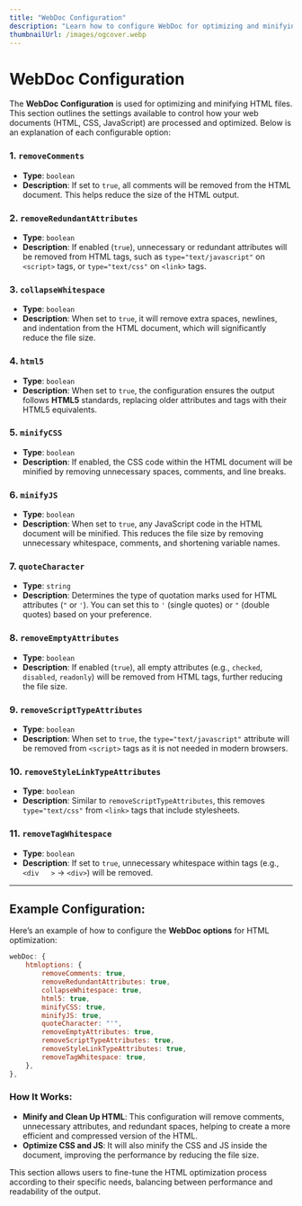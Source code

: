 ```yaml
---
title: "WebDoc Configuration"
description: "Learn how to configure WebDoc for optimizing and minifying HTML documents, including HTML5, CSS, and JavaScript options."
thumbnailUrl: /images/ogcover.webp
---
```


# **WebDoc Configuration**

The **WebDoc Configuration** is used for optimizing and minifying HTML files. This section outlines the settings available to control how your web documents (HTML, CSS, JavaScript) are processed and optimized. Below is an explanation of each configurable option:

### **1. `removeComments`**

- **Type**: `boolean`
- **Description**: If set to `true`, all comments will be removed from the HTML document. This helps reduce the size of the HTML output.

### **2. `removeRedundantAttributes`**

- **Type**: `boolean`
- **Description**: If enabled (`true`), unnecessary or redundant attributes will be removed from HTML tags, such as `type="text/javascript"` on `<script>` tags, or `type="text/css"` on `<link>` tags.

### **3. `collapseWhitespace`**

- **Type**: `boolean`
- **Description**: When set to `true`, it will remove extra spaces, newlines, and indentation from the HTML document, which will significantly reduce the file size.

### **4. `html5`**

- **Type**: `boolean`
- **Description**: When set to `true`, the configuration ensures the output follows **HTML5** standards, replacing older attributes and tags with their HTML5 equivalents.

### **5. `minifyCSS`**

- **Type**: `boolean`
- **Description**: If enabled, the CSS code within the HTML document will be minified by removing unnecessary spaces, comments, and line breaks.

### **6. `minifyJS`**

- **Type**: `boolean`
- **Description**: When set to `true`, any JavaScript code in the HTML document will be minified. This reduces the file size by removing unnecessary whitespace, comments, and shortening variable names.

### **7. `quoteCharacter`**

- **Type**: `string`
- **Description**: Determines the type of quotation marks used for HTML attributes (`"` or `'`). You can set this to `'` (single quotes) or `"` (double quotes) based on your preference.

### **8. `removeEmptyAttributes`**

- **Type**: `boolean`
- **Description**: If enabled (`true`), all empty attributes (e.g., `checked`, `disabled`, `readonly`) will be removed from HTML tags, further reducing the file size.

### **9. `removeScriptTypeAttributes`**

- **Type**: `boolean`
- **Description**: When set to `true`, the `type="text/javascript"` attribute will be removed from `<script>` tags as it is not needed in modern browsers.

### **10. `removeStyleLinkTypeAttributes`**

- **Type**: `boolean`
- **Description**: Similar to `removeScriptTypeAttributes`, this removes `type="text/css"` from `<link>` tags that include stylesheets.

### **11. `removeTagWhitespace`**

- **Type**: `boolean`
- **Description**: If set to `true`, unnecessary whitespace within tags (e.g., `<div   >` → `<div>`) will be removed.

---

## **Example Configuration:**

Here’s an example of how to configure the **WebDoc options** for HTML optimization:

```js
webDoc: {
    htmloptions: {
        removeComments: true,
        removeRedundantAttributes: true,
        collapseWhitespace: true,
        html5: true,
        minifyCSS: true,
        minifyJS: true,
        quoteCharacter: "'",
        removeEmptyAttributes: true,
        removeScriptTypeAttributes: true,
        removeStyleLinkTypeAttributes: true,
        removeTagWhitespace: true,
    },
},
```

### **How It Works:**

- **Minify and Clean Up HTML**: This configuration will remove comments, unnecessary attributes, and redundant spaces, helping to create a more efficient and compressed version of the HTML.
- **Optimize CSS and JS**: It will also minify the CSS and JS inside the document, improving the performance by reducing the file size.

This section allows users to fine-tune the HTML optimization process according to their specific needs, balancing between performance and readability of the output.
